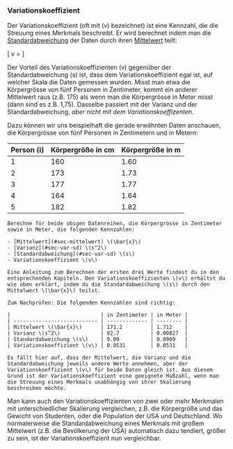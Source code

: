 ### Variationskoeffizient

Der Variationskoeffizient (oft mit \(v\) bezeichnet) ist eine Kennzahl, die die Streuung eines Merkmals beschreibt. Er wird berechnet indem man die [Standardabweichung](#sec-var-sd) der Daten durch ihren [Mittelwert](#sec-mittelwert) teilt:

\[ v = \frac{s}{\bar{x}} \]

Der Vorteil des Variationskoeffizienten \(v\) gegenüber der Standardabweichung \(s\) ist, dass dem Variationskoeffizient egal ist, auf welcher Skala die Daten gemessen wurden. Misst man etwa die Körpergrösse von fünf Personen in Zentimeter, kommt ein anderer Mittelwert raus (z.B. 175) als wenn man die Körpergrösse in Meter misst (dann sind es z.B. 1,75). Dasselbe passiert mit der Varianz und der Standardabweichung, *aber nicht mit dem Variationskoeffizenten*.

Dazu können wir uns beispielhaft die gerade erwähnten Daten anschauen, die Körpergrösse von fünf Personen in Zentimetern und in Metern:

| Person \(i\) | Körpergröße in cm | Körpergröße in m |
| ------------ | ----------------- | ---------------- |
| 1            | 160               | 1.60             |
| 2            | 173               | 1.73             |
| 3            | 177               | 1.77             |
| 4            | 164               | 1.64             |
| 5            | 182               | 1.82             |

```exercise

Berechne für beide obigen Datenreihen, die Körpergrösse in Zentimeter sowie in Meter, die folgenden Kennzahlen:

- [Mittelwert](#sec-mittelwert) \(\bar{x}\)
- [Varianz](#sec-var-sd) \(s^2\)
- [Standardabweichung](#sec-var-sd) \(s\)
- Variationskoeffizient \(v\)

Eine Anleitung zum Berechnen der ersten drei Werte findest du in den entsprechenden Kapiteln. Den Variationskoeffizienten \(v\) erhältst du wie oben erklärt, indem du die Standardabweichung \(s\) durch den Mittelwert \(\bar{x}\) teilst.
```

```solution
Zum Nachprüfen: Die folgenden Kennzahlen sind richtig:

|                             | in Zentimeter | in Meter |
| --------------------------- | ------------- | -------- |
| Mittelwert \(\bar{x}\)      | 171.2         | 1.712    |
| Varianz \(s^2\)             | 82.7          | 0.00827  |
| Standardabweichung \(s\)    | 9.09          | 0.0909   |
| Variationskoeffizient \(v\) | 0.0531        | 0.0531   |

Es fällt hier auf, dass der Mittelwert, die Varianz und die Standardabweichung jeweils andere Werte annehmen, aber der Variationskoeffizient \(v\) für beide Daten gleich ist. Aus diesem Grund ist der Variationskoeffizient eine geeignete Maßzahl, wenn man die Streuung eines Merkmals unabhängig von ihrer Skalierung beschreiben möchte.
```

Man kann auch den Variationskoeffizienten von zwei oder mehr Merkmalen mit unterschiedlicher Skalierung vergleichen, z.B. die Körpergröße und das Gewicht von Studenten, oder die Population der USA und Deutschland. Wo normalerweise die Standardabweichung eines Merkmals mit großem Mittelwert (z.B. die Bevölkerung der USA) automatisch dazu tendiert, größer zu sein, ist der Variationskoeffizient nun vergleichbar.